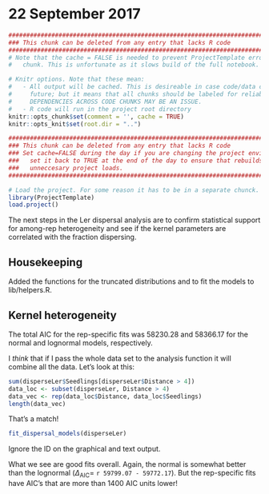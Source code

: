 # 22 September 2017
```r
#######################################################################################
### This chunk can be deleted from any entry that lacks R code                      ###
#######################################################################################
# Note that the cache = FALSE is needed to prevent ProjectTemplate errors in the next 
#   chunk. This is unfortunate as it slows build of the full notebook.

# Knitr options. Note that these mean:
#   - All output will be cached. This is desireable in case code/data changes in the 
#     future; but it means that all chunks should be labeled for reliable behavior. 
#     DEPENDENCIES ACROSS CODE CHUNKS MAY BE AN ISSUE.
#   - R code will run in the project root directory
knitr::opts_chunk$set(comment = '', cache = TRUE)
knitr::opts_knit$set(root.dir = "..")
```
```r
#######################################################################################
### This chunk can be deleted from any entry that lacks R code                      ###
### Set cache=FALSE during the day if you are changing the project environment;     ###
###   set it back to TRUE at the end of the day to ensure that rebuilds don't do    ###
###   unneccesary project loads.                                                    ###
#######################################################################################

# Load the project. For some reason it has to be in a separate chunck.
library(ProjectTemplate)
load.project()
```

The next steps in the Ler dispersal analysis are to confirm statistical support for among-rep heterogeneity and see if the kernel parameters are correlated with the fraction dispersing.

## Housekeeping
Added the functions for the truncated distributions and to fit the models to lib/helpers.R.

## Kernel heterogeneity
The total AIC for the rep-specific fits was 58230.28 and 58366.17 for the normal and lognormal models, respectively.

I *think* that if I pass the whole data set to the analysis function it will combine all the data. Let's look at this:
```r
sum(disperseLer$Seedlings[disperseLer$Distance > 4])
data_loc <- subset(disperseLer, Distance > 4)
data_vec <- rep(data_loc$Distance, data_loc$Seedlings)
length(data_vec)
```
That's a match!

```r
fit_dispersal_models(disperseLer)
```

Ignore the ID on the graphical and text output.

What we see are good fits overall. Again, the normal is somewhat better than the lognormal ($\Delta_{\text{AIC}} =$ `r 59799.07 - 59772.17`). But the rep-specific fits have AIC's that are more than 1400 AIC units lower!

